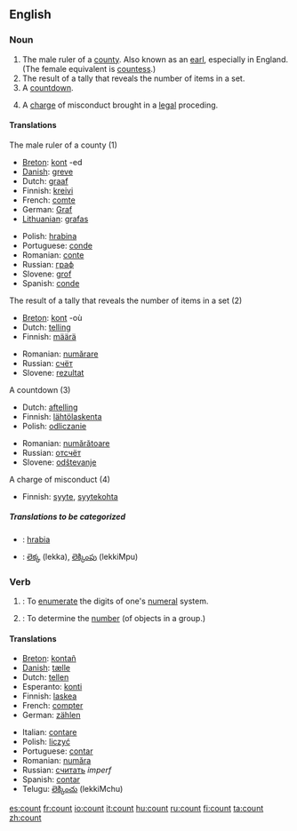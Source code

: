 ==English==

===Noun===
{{en-noun-reg}}

# The male ruler of a [[county]].  Also known as an [[earl]], especially in England.  (The female equivalent is [[countess]].)
# The result of a tally that reveals the number of items in a set.
# A [[countdown]].
# {{law}} A [[charge]] of misconduct brought in a [[legal]] proceding.

====Translations====
;The male ruler of a county (1)
{{top}}
*[[Breton]]: [[kont]] {{m}} -ed {{p}}
*[[w:Danish language|Danish]]: [[greve]] {{c}}
*Dutch: [[graaf]] {{m}}
*Finnish: [[kreivi]]
*French: [[comte]] {{m}}
*German: [[Graf]] {{m}}
*[[Lithuanian]]: [[grafas]] {{m}}
{{mid}}
*Polish: [[hrabina]] {{f}}
*Portuguese: [[conde]] {{m}}
*Romanian: [[conte]] {{m}}
*Russian: [[граф]]
*Slovene: [[grof]] {{m}}
*Spanish: [[conde]] {{m}}
{{bottom}}

;The result of a tally that reveals the number of items in a set (2)
{{top}}
*[[Breton]]: [[kont]] {{f}} -où {{p}}
*Dutch: [[telling]] {{f}}
*Finnish: [[määrä]]
{{mid}}
*Romanian: [[numărare]] {{f}}
*Russian: [[счёт]]
*Slovene: [[rezultat]] {{m}}
{{bottom}}

;A countdown (3)
{{top}}
*Dutch: [[aftelling]] {{f}}
*Finnish: [[lähtölaskenta]]
*Polish: [[odliczanie]] {{n}}
{{mid}}
*Romanian: [[numărătoare]] {{f}}
*Russian: [[отсчёт]]
*Slovene: [[odštevanje]] {{n}}
{{bottom}}

;A charge of misconduct (4)
{{top}}
*Finnish: [[syyte]], [[syytekohta]]
{{bottom}}

=====Translations to be categorized=====
{{checktrans}}
{{top}}
*{{ttbc|Polish}}: [[hrabia]] {{m}}
{{mid}}
*{{ttbc|Telugu}}: [[లెక్క]] (lekka), [[లెక్కింపు]] (lekkiMpu)
{{bottom}}

===Verb===
{{en-infl-reg-consonant|count||}}

# {{intransitive}}: To [[enumerate]] the digits of one's [[numeral]] system.
# {{transitive}}: To determine the [[number]] (of objects in a group.)

====Translations====
{{top}}
*[[Breton]]: [[kontañ]]
*[[w:Danish language|Danish]]: [[tælle]]
*Dutch: [[tellen]]
*Esperanto: [[konti]]
*Finnish: [[laskea]]
*French: [[compter]]
*German: [[zählen]]
{{mid}}
*Italian: [[contare]]
*Polish: [[liczyć]]
*Portuguese: [[contar]]
*Romanian: [[număra]]
*Russian: [[считать]] ''imperf''
*Spanish: [[contar]]
*Telugu: [[లెక్కించు]] (lekkiMchu)
{{bottom}}

[[es:count]]
[[fr:count]]
[[io:count]]
[[it:count]]
[[hu:count]]
[[ru:count]]
[[fi:count]]
[[ta:count]]
[[zh:count]]